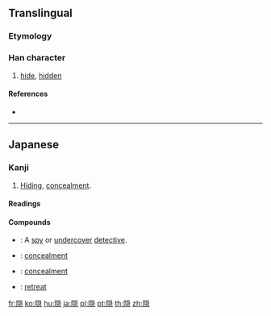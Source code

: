{{character info/new}}
{{also|隱}}
==Translingual==
{{Han simplified forms|隱|隠|隐}}

===Etymology===
{{Han simp|隱|f=㥯|t=𢚩}}

===Han character===
{{Han char|rn=170|rad=阜|as=11|sn=14|four=|canj=NLBSP|ids=⿰阝𢚩}}

# [[hide]], [[hidden]]

====References====
* {{Han ref|kx=1360.111|dkj=41836|dj=1863.370|hdz=64154.120|uh=96A0|ud=38560}}

----

==Japanese==

===Kanji===
{{ja-kanji|grade=c|rs=阜11|style=s|kyu=隱}}

# [[hide|Hiding]], [[concealment]].

====Readings====
{{ja-readings
|kanon=[[いん]] (in)
|goon=[[おん]] (on)
|kun=[[かくし]] (kakushi), [[かくれ]] (kakure), [[かくろえ]] (kakuroe), [[こもり]] (komori), [[なばり]] (nabari), {{l|ja|隠れる|tr=[[かくれる]], [[kakureru]]}}, {{l|ja|隠す|tr=[[かくす]], [[kakusu]]}}, {{l|ja|隠さう|tr=[[かくさう]], [[kakusau]]}}, {{l|ja|隠なす|tr=[[かくなす]], [[kakunasu]]}}, {{l|ja|隠ねる|tr=[[かくねる]], [[kakuneru]]}}, {{l|ja|隠む|tr=[[くむ]], [[kumu]]}}, {{l|ja|隠らう|tr=[[かくらう]], [[kakurau]]; [[こもらう]], [[komorau]]}}, {{l|ja|隠らく|tr=[[かくらく]], [[kakuraku]]}}, {{l|ja|隠る|tr=[[かくる]], [[kakuru]]; [[こもる]], [[komoru]]; [[なばる]], [[nabaru]]; [[なまる]], [[namaru]]}}, {{l|ja|隠ろう|tr=[[かくろう]], [[kakurou]]}}
|nanori=[[お]] (o), [[がくし]] (gakushi)
}}

====Compounds====
* {{ja-r|隠密|おんみつ}}: A [[spy]] or [[undercover]] [[detective]].
* {{ja-r|隠蔽|いんぺい}}: [[concealment]]
* {{ja-r|隠匿|いんとく}}: [[concealment]]
* {{ja-r|隠退|おんたい}}: [[retreat]]

[[fr:隠]]
[[ko:隠]]
[[hu:隠]]
[[ja:隠]]
[[pl:隠]]
[[pt:隠]]
[[th:隠]]
[[zh:隠]]